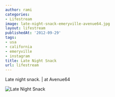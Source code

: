 ```yaml
---
author: rami
categories:
- Lifestream
image: late-night-snack-emeryville-avenue64.jpg
layout: lifestream
publishedAt: '2012-09-29'
tags:
- usa
- california
- emeryville
- instagram
title: Late Night Snack
url: lifestream
---
```


Late night snack. | at Avenue64

![Late Night Snack](/assets/images/content/lifestream/late-night-snack-emeryville-avenue64.jpg)